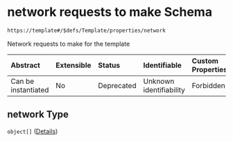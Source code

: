 # network requests to make Schema

```txt
https://template#/$defs/Template/properties/network
```

Network requests to make for the template

| Abstract            | Extensible | Status     | Identifiable            | Custom Properties | Additional Properties | Access Restrictions | Defined In                                                                             |
| :------------------ | :--------- | :--------- | :---------------------- | :---------------- | :-------------------- | :------------------ | :------------------------------------------------------------------------------------- |
| Can be instantiated | No         | Deprecated | Unknown identifiability | Forbidden         | Allowed               | none                | [nuclei-schema.schema.json\*](../out/nuclei-schema.schema.json "open original schema") |

## network Type

`object[]` ([Details](nuclei-schema-defs-request))
